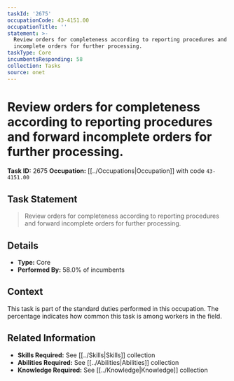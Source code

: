 ```yaml
---
taskId: '2675'
occupationCode: 43-4151.00
occupationTitle: ''
statement: >-
  Review orders for completeness according to reporting procedures and forward
  incomplete orders for further processing.
taskType: Core
incumbentsResponding: 58
collection: Tasks
source: onet
---
```

# Review orders for completeness according to reporting procedures and forward incomplete orders for further processing.

**Task ID:** 2675
**Occupation:** [[../Occupations|Occupation]] with code `43-4151.00`

## Task Statement

> Review orders for completeness according to reporting procedures and forward incomplete orders for further processing.

## Details

- **Type:** Core
- **Performed By:** 58.0% of incumbents

## Context

This task is part of the standard duties performed in this occupation. The percentage indicates how common this task is among workers in the field.

## Related Information

- **Skills Required:** See [[../Skills|Skills]] collection
- **Abilities Required:** See [[../Abilities|Abilities]] collection
- **Knowledge Required:** See [[../Knowledge|Knowledge]] collection
